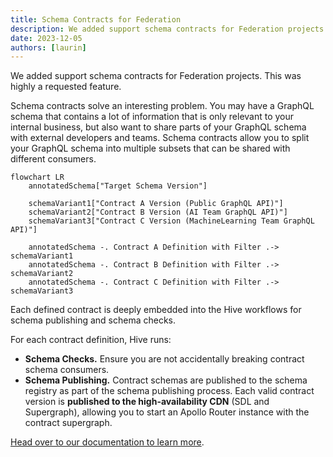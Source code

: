 ```yaml
---
title: Schema Contracts for Federation
description: We added support schema contracts for Federation projects.
date: 2023-12-05
authors: [laurin]
---
```


We added support schema contracts for Federation projects. This was highly a requested feature.

Schema contracts solve an interesting problem. You may have a GraphQL schema that contains a lot of
information that is only relevant to your internal business, but also want to share parts of your
GraphQL schema with external developers and teams. Schema contracts allow you to split your GraphQL
schema into multiple subsets that can be shared with different consumers.

```mermaid
flowchart LR
    annotatedSchema["Target Schema Version"]

    schemaVariant1["Contract A Version (Public GraphQL API)"]
    schemaVariant2["Contract B Version (AI Team GraphQL API)"]
    schemaVariant3["Contract C Version (MachineLearning Team GraphQL API)"]

    annotatedSchema -. Contract A Definition with Filter .-> schemaVariant1
    annotatedSchema -. Contract B Definition with Filter .-> schemaVariant2
    annotatedSchema -. Contract C Definition with Filter .-> schemaVariant3
```

Each defined contract is deeply embedded into the Hive workflows for schema publishing and schema
checks.

For each contract definition, Hive runs:

- **Schema Checks.** Ensure you are not accidentally breaking contract schema consumers.
- **Schema Publishing.** Contract schemas are published to the schema registry as part of the schema
  publishing process. Each valid contract version is **published to the high-availability CDN** (SDL
  and Supergraph), allowing you to start an Apollo Router instance with the contract supergraph.

[Head over to our documentation to learn more](/management/contracts).
